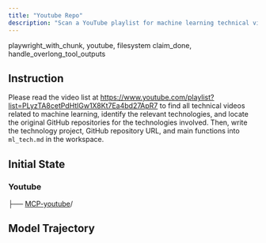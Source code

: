 ```yaml
---
title: "Youtube Repo"
description: "Scan a YouTube playlist for machine learning technical videos, extract associated technologies and their GitHub repositories, and document each project’s URL and main functions."
---
```


<Columns cols={2}>
  <Card title="MCP Server" icon="cloud">
    playwright_with_chunk, youtube, filesystem
  </Card>
  <Card title="Local Tool" icon="terminal">
    claim_done, handle_overlong_tool_outputs
  </Card>
</Columns>

## Instruction

Please read the video list at https://www.youtube.com/playlist?list=PLyzTA8cetPdHtlGw1X8Kt7Ea4bd27ApR7 to find all technical videos related to machine learning, identify the relevant technologies, and locate the original GitHub repositories for the technologies involved. Then, write the technology project, GitHub repository URL, and main functions into `ml_tech.md` in the workspace.

## Initial State

### Youtube

<div className="file-tree">
├── <a href="https://www.youtube.com/playlist?list=PLyzTA8cetPdHtlGw1X8Kt7Ea4bd27ApR7">MCP-youtube</a>/
</div>


## Model Trajectory
